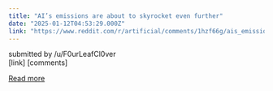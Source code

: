 ```yaml
---
title: "AI’s emissions are about to skyrocket even further"
date: "2025-01-12T04:53:29.000Z"
link: "https://www.reddit.com/r/artificial/comments/1hzf66g/ais_emissions_are_about_to_skyrocket_even_further/"
---
```


submitted by    /u/F0urLeafCl0ver  
 [link]   [comments]

[Read more](https://www.reddit.com/r/artificial/comments/1hzf66g/ais_emissions_are_about_to_skyrocket_even_further/)
